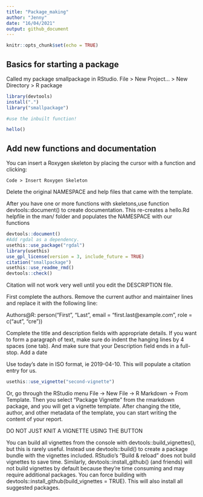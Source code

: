 ```yaml
---
title: "Package_making"
author: "Jenny"
date: "16/04/2021"
output: github_document
---
```


```r
knitr::opts_chunk$set(echo = TRUE)
```

## Basics for starting a package

Called my package smallpackage in RStudio.
File > New Project… > New Directory > R package  

```r
library(devtools)
install(".")
library("smallpackage")

#use the inbuilt function!

hello()
```

## Add new functions and documentation

You can insert a Roxygen skeleton by placing the cursor with a function and clicking:

    Code > Insert Roxygen Skeleton

Delete the original NAMESPACE and help files that came with the template.

After you have one or more functions with skeletons,use function devtools::document() to create documentation. This re-creates a hello.Rd helpfile in the man/ folder and populates the NAMESPACE with our functions

```r
devtools::document()
#Add rgdal as a dependency.
usethis::use_package("rgdal")
library(usethis)
use_gpl_license(version = 3, include_future = TRUE)
citation("smallpackage")
usethis::use_readme_rmd()
devtools::check()
```

Citation will not work very well until you edit the DESCRIPTION file.

First complete the authors. Remove the current author and maintainer lines and replace it with the following line:

Authors@R: person("First", "Last", email = "first.last@example.com", role = c("aut", "cre"))

Complete the title and description fields with appropriate details. If you want to form a paragraph of text, make sure do indent the hanging lines by 4 spaces (one tab). And make sure that your Description field ends in a full-stop.
Add a date

Use today’s date in ISO format, ie 2019-04-10. This will populate a citation entry for us.



```r
usethis::use_vignette("second-vignette")
```

Or, go through the RStudio menu File -> New File -> R Markdown -> From Template. Then you select “Package Vignette” from the rmarkdown package, and you will get a vignette template. After changing the title, author, and other metadata of the template, you can start writing the content of your report.

DO NOT JUST KNIT A VIGNETTE USING THE BUTTON

You can build all vignettes from the console with devtools::build_vignettes(), but this is rarely useful. Instead use devtools::build() to create a package bundle with the vignettes included. RStudio’s “Build & reload” does not build vignettes to save time. Similarly, devtools::install_github() (and friends) will not build vignettes by default because they’re time consuming and may require additional packages. You can force building with devtools::install_github(build_vignettes = TRUE). This will also install all suggested packages.
